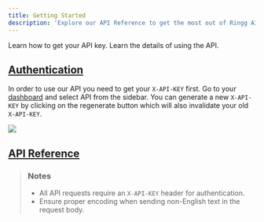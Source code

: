 ```yaml
---
title: Getting Started
description: 'Explore our API Reference to get the most out of Ringg AI.'
---
```


<CardGroup cols={2}>
    <Card title="Authentication" icon="lock" href="/getting-started#authentication">
        Learn how to get your API key.
    </Card>
    <Card title="API Reference" icon="book-open-cover" href="/getting-started#api-reference">
      Learn the details of using the API.
    </Card>
</CardGroup>

## [Authentication](https://www.desivocal.com/dashboard)
In order to use our API you need to get your `X-API-KEY` first.
Go to your [dashboard](https://www.ringg.ai/dashboard/api) and select API from the sidebar. You can generate a new `X-API-KEY` by clicking on the regenerate button which will also invalidate your old `X-API-KEY`.

<Frame caption="X-API-KEY">
  <img src="/images/api_key.png" />
</Frame>

## [API Reference](/api-reference)
> ### Notes
> + All API requests require an `X-API-KEY` header for authentication.
> + Ensure proper encoding when sending non-English text in the request body.


